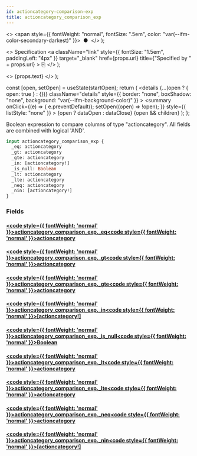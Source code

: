 ```yaml
---
id: actioncategory-comparison-exp
title: actioncategory_comparison_exp
---
```


<head>
  <meta content="noindex" name="robots" />
  <meta charset="utf-8" />
</head>

  <>
    <span style={{ fontWeight: "normal", fontSize: ".5em", color: "var(--ifm-color-secondary-darkest)" }}>
      &nbsp;●&nbsp;
    </span>
  </>
);

  <>
    Specification
    <a
      className="link"
      style={{ fontSize: "1.5em", paddingLeft: "4px" }}
      target="_blank"
      href={props.url}
      title={"Specified by " + props.url}
    >
      ⎘
    </a>
  </>
);

  <>
    <span className={props.class}>{props.text}</span>
  </>
);


  const [open, setOpen] = useState(startOpen);
  return (
    <details
      {...(open ? { open: true } : {})}
      className="details"
      style={{ border: "none", boxShadow: "none", background: "var(--ifm-background-color)" }}
    >
      <summary
        onClick={(e) => {
          e.preventDefault();
          setOpen((open) => !open);
        }}
        style={{ listStyle: "none" }}
      >
        {open ? dataOpen : dataClose}
      </summary>
      {open && children}
    </details>
  );
};

Boolean expression to compare columns of type "actioncategory". All fields are combined with logical 'AND'.

```graphql
input actioncategory_comparison_exp {
  _eq: actioncategory
  _gt: actioncategory
  _gte: actioncategory
  _in: [actioncategory!]
  _is_null: Boolean
  _lt: actioncategory
  _lte: actioncategory
  _neq: actioncategory
  _nin: [actioncategory!]
}
```

### Fields

#### [<code style={{ fontWeight: 'normal' }}>actioncategory_comparison_exp.<b>\_eq</b></code>](#)<Bullet />[<code style={{ fontWeight: 'normal' }}><b>actioncategory</b></code>](/docs/api/flow/graphql/envio/scalars/actioncategory.mdx) <Badge class="badge badge--secondary " text="scalar"/>

#### [<code style={{ fontWeight: 'normal' }}>actioncategory_comparison_exp.<b>\_gt</b></code>](#)<Bullet />[<code style={{ fontWeight: 'normal' }}><b>actioncategory</b></code>](/docs/api/flow/graphql/envio/scalars/actioncategory.mdx) <Badge class="badge badge--secondary " text="scalar"/>

#### [<code style={{ fontWeight: 'normal' }}>actioncategory_comparison_exp.<b>\_gte</b></code>](#)<Bullet />[<code style={{ fontWeight: 'normal' }}><b>actioncategory</b></code>](/docs/api/flow/graphql/envio/scalars/actioncategory.mdx) <Badge class="badge badge--secondary " text="scalar"/>

#### [<code style={{ fontWeight: 'normal' }}>actioncategory_comparison_exp.<b>\_in</b></code>](#)<Bullet />[<code style={{ fontWeight: 'normal' }}><b>[actioncategory!]</b></code>](/docs/api/flow/graphql/envio/scalars/actioncategory.mdx) <Badge class="badge badge--secondary " text="list"/> <Badge class="badge badge--secondary " text="scalar"/>

#### [<code style={{ fontWeight: 'normal' }}>actioncategory_comparison_exp.<b>\_is_null</b></code>](#)<Bullet />[<code style={{ fontWeight: 'normal' }}><b>Boolean</b></code>](/docs/api/flow/graphql/envio/scalars/boolean.mdx) <Badge class="badge badge--secondary " text="scalar"/>

#### [<code style={{ fontWeight: 'normal' }}>actioncategory_comparison_exp.<b>\_lt</b></code>](#)<Bullet />[<code style={{ fontWeight: 'normal' }}><b>actioncategory</b></code>](/docs/api/flow/graphql/envio/scalars/actioncategory.mdx) <Badge class="badge badge--secondary " text="scalar"/>

#### [<code style={{ fontWeight: 'normal' }}>actioncategory_comparison_exp.<b>\_lte</b></code>](#)<Bullet />[<code style={{ fontWeight: 'normal' }}><b>actioncategory</b></code>](/docs/api/flow/graphql/envio/scalars/actioncategory.mdx) <Badge class="badge badge--secondary " text="scalar"/>

#### [<code style={{ fontWeight: 'normal' }}>actioncategory_comparison_exp.<b>\_neq</b></code>](#)<Bullet />[<code style={{ fontWeight: 'normal' }}><b>actioncategory</b></code>](/docs/api/flow/graphql/envio/scalars/actioncategory.mdx) <Badge class="badge badge--secondary " text="scalar"/>

#### [<code style={{ fontWeight: 'normal' }}>actioncategory_comparison_exp.<b>\_nin</b></code>](#)<Bullet />[<code style={{ fontWeight: 'normal' }}><b>[actioncategory!]</b></code>](/docs/api/flow/graphql/envio/scalars/actioncategory.mdx) <Badge class="badge badge--secondary " text="list"/> <Badge class="badge badge--secondary " text="scalar"/>
